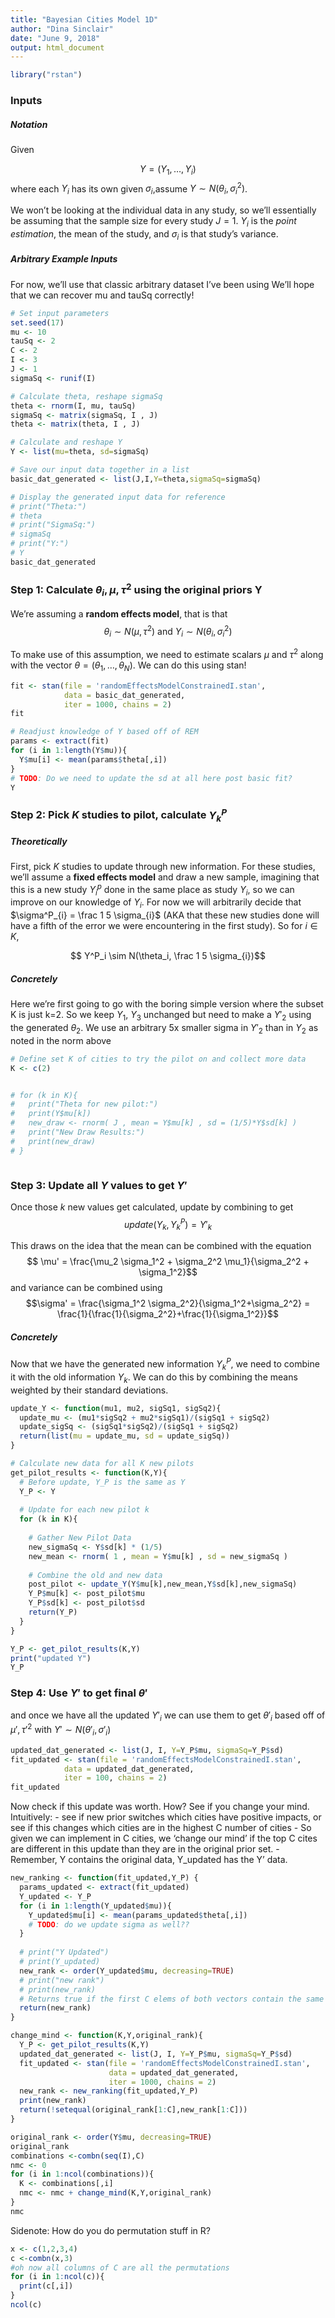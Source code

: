 ```yaml
---
title: "Bayesian Cities Model 1D"
author: "Dina Sinclair"
date: "June 9, 2018"
output: html_document
---
```


```r
library("rstan")
```

### Inputs

##### Notation
Given

$$Y = (Y_1, \dots, Y_i) $$
where each $Y_i$ has its own given $\sigma_{i}$,assume $Y \sim N(\theta_i, \sigma_{i}^2)$.

We won't be looking at the individual data in any study, so we'll essentially be assuming that the sample size for every study $J = 1$. $Y_i$ is the *point estimation*, the mean of the study, and $\sigma_i$ is that study's variance. 

##### Arbitrary Example Inputs
For now, we'll use that classic arbitrary dataset I've been using
We'll hope that we can recover mu and tauSq correctly!
```r
# Set input parameters
set.seed(17)
mu <- 10
tauSq <- 2
C <- 2
I <- 3
J <- 1
sigmaSq <- runif(I)

# Calculate theta, reshape sigmaSq
theta <- rnorm(I, mu, tauSq)
sigmaSq <- matrix(sigmaSq, I , J)
theta <- matrix(theta, I , J)

# Calculate and reshape Y
Y <- list(mu=theta, sd=sigmaSq)

# Save our input data together in a list
basic_dat_generated <- list(J,I,Y=theta,sigmaSq=sigmaSq)

# Display the generated input data for reference
# print("Theta:")
# theta
# print("SigmaSq:")
# sigmaSq
# print("Y:")
# Y
basic_dat_generated
```

### Step 1: Calculate $\theta_i, \mu, \tau^2$ using the original priors Y

We're assuming a **random effects model**, that is that $$\theta_i \sim N(\mu, \tau^2) \text{ and } Y_i \sim N(\theta_i, \sigma_{i}^2)$$

To make use of this assumption, we need to estimate scalars $\mu$ and $\tau^2$ along with the vector $\theta = (\theta_1,\dots,\theta_N)$. We can do this using stan!

```r
fit <- stan(file = 'randomEffectsModelConstrainedI.stan', 
            data = basic_dat_generated, 
            iter = 1000, chains = 2)
fit
```
```r
# Readjust knowledge of Y based off of REM
params <- extract(fit)
for (i in 1:length(Y$mu)){
  Y$mu[i] <- mean(params$theta[,i])
}
# TODO: Do we need to update the sd at all here post basic fit?
Y
```


### Step 2: Pick $K$ studies to pilot, calculate $Y^P_k$

##### Theoretically

First, pick $K$ studies to update through new information. For these studies, we'll assume a **fixed effects model** and draw a new sample, imagining that this is a new study $Y^p_i$ done in the same place as study $Y_i$, so we can improve on our knowledge of $Y_i$. For now we will arbitrarily decide that $\sigma^P_{i} = \frac 1 5 \sigma_{i}$ (AKA that these new studies done will have a fifth of the error we were encountering in the first study). So for $i \in K$,

$$ Y^P_i \sim N(\theta_i, \frac 1 5 \sigma_{i})$$

##### Concretely

Here we're first going to go with the boring simple version where the subset K is just k=2. So we keep $Y_1$, $Y_3$ unchanged but need to make a $Y'_2$ using the generated $\theta_2$. We use an arbitrary 5x smaller sigma in $Y'_2$ than in $Y_2$ as noted in the norm above
```r
# Define set K of cities to try the pilot on and collect more data
K <- c(2)


# for (k in K){
#   print("Theta for new pilot:")
#   print(Y$mu[k])
#   new_draw <- rnorm( J , mean = Y$mu[k] , sd = (1/5)*Y$sd[k] )
#   print("New Draw Results:")
#   print(new_draw)
# }



```

### Step 3: Update all $Y$ values to get $Y'$

Once those $k$ new values get calculated, update by combining to get 
$$update(Y_k, Y^P_k) = Y'_k$$

This draws on the idea that the mean can be combined with the equation
$$ \mu' = \frac{\mu_2 \sigma_1^2 + \sigma_2^2 \mu_1}{\sigma_2^2 + \sigma_1^2}$$
and variance can be combined using
$$\sigma' = \frac{\sigma_1^2 \sigma_2^2}{\sigma_1^2+\sigma_2^2} = \frac{1}{\frac{1}{\sigma_2^2}+\frac{1}{\sigma_1^2}}$$

##### Concretely 

Now that we have the generated new information $Y^P_k$, we need to combine it with the old information $Y_k$. We can do this by combining the means weighted by their standard deviations.

```r
update_Y <- function(mu1, mu2, sigSq1, sigSq2){
  update_mu <- (mu1*sigSq2 + mu2*sigSq1)/(sigSq1 + sigSq2)
  update_sigSq <- (sigSq1*sigSq2)/(sigSq1 + sigSq2)
  return(list(mu = update_mu, sd = update_sigSq))
}

# Calculate new data for all K new pilots
get_pilot_results <- function(K,Y){
  # Before update, Y_P is the same as Y
  Y_P <- Y
  
  # Update for each new pilot k
  for (k in K){
    
    # Gather New Pilot Data
    new_sigmaSq <- Y$sd[k] * (1/5)
    new_mean <- rnorm( 1 , mean = Y$mu[k] , sd = new_sigmaSq )
    
    # Combine the old and new data 
    post_pilot <- update_Y(Y$mu[k],new_mean,Y$sd[k],new_sigmaSq)
    Y_P$mu[k] <- post_pilot$mu
    Y_P$sd[k] <- post_pilot$sd
    return(Y_P)
  }
}

Y_P <- get_pilot_results(K,Y)
print("updated Y")
Y_P
```


### Step 4: Use $Y'$ to get final $\theta'$

and once we have all the updated $Y'_i$ we can use them to get $\theta'_i$ based off of $\mu', \tau'^{2}$ with $Y' \sim N(\theta'_i, \sigma'_{i})$ 

```r
updated_dat_generated <- list(J, I, Y=Y_P$mu, sigmaSq=Y_P$sd)
fit_updated <- stan(file = 'randomEffectsModelConstrainedI.stan', 
            data = updated_dat_generated, 
            iter = 100, chains = 2)
fit_updated
```
 Now check if this update was worth. How? See if you change your mind.
 Intuitively:
  - see if new prior switches which cities have positive impacts, or see if this changes which cities are in the highest C number of cities
  - So given we can implement in C cities, we 'change our mind' if the top C cites are different in this update than they are in the original prior set.
  - Remember, Y contains the original data, Y_updated has the Y' data.
```r
new_ranking <- function(fit_updated,Y_P) {
  params_updated <- extract(fit_updated)
  Y_updated <- Y_P
  for (i in 1:length(Y_updated$mu)){
    Y_updated$mu[i] <- mean(params_updated$theta[,i])
    # TODO: do we update sigma as well??
  }
  
  # print("Y Updated")
  # print(Y_updated)
  new_rank <- order(Y_updated$mu, decreasing=TRUE)
  # print("new rank")
  # print(new_rank)
  # Returns true if the first C elems of both vectors contain the same elements (unordered)
  return(new_rank)
}
```

```r


change_mind <- function(K,Y,original_rank){
  Y_P <- get_pilot_results(K,Y)
  updated_dat_generated <- list(J, I, Y=Y_P$mu, sigmaSq=Y_P$sd)
  fit_updated <- stan(file = 'randomEffectsModelConstrainedI.stan', 
                      data = updated_dat_generated, 
                      iter = 1000, chains = 2)
  new_rank <- new_ranking(fit_updated,Y_P) 
  print(new_rank)
  return(!setequal(original_rank[1:C],new_rank[1:C]))
}
```

```r
original_rank <- order(Y$mu, decreasing=TRUE)
original_rank
combinations <-combn(seq(I),C)
nmc <- 0
for (i in 1:ncol(combinations)){
  K <- combinations[,i]
  nmc <- nmc + change_mind(K,Y,original_rank)
} 
nmc
```


Sidenote: How do you do permutation stuff in R?
```r
x <- c(1,2,3,4)
c <-combn(x,3)
#oh now all columns of C are all the permutations
for (i in 1:ncol(c)){
  print(c[,i])
} 
ncol(c)
```


